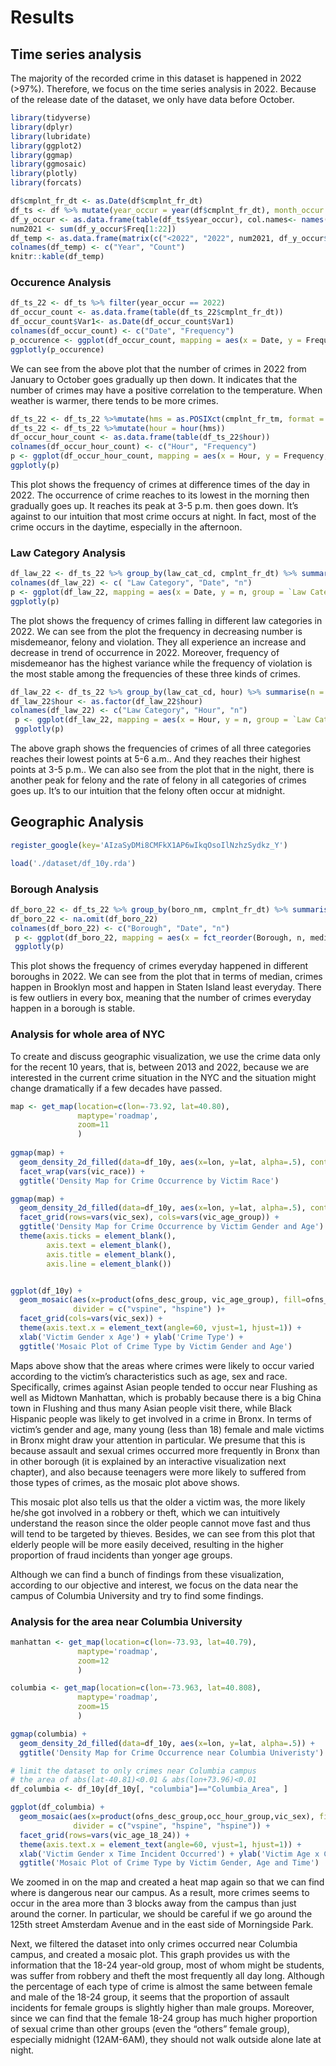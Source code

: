 # Results



## Time series analysis
The majority of the recorded crime in this dataset is happened in 2022 (>97%). Therefore, we focus on the time series analysis in 2022. Because of the release date of the dataset, we only have data before October.

```r
library(tidyverse)
library(dplyr)
library(lubridate)
library(ggplot2)
library(ggmap)
library(ggmosaic)
library(plotly)
library(forcats)

df$cmplnt_fr_dt <- as.Date(df$cmplnt_fr_dt)
df_ts <- df %>% mutate(year_occur = year(df$cmplnt_fr_dt), month_occur = month(df$cmplnt_fr_dt))
df_y_occur <- as.data.frame(table(df_ts$year_occur), col.names<- names(c("Year", "Freq")) )
num2021 <- sum(df_y_occur$Freq[1:22])
df_temp <- as.data.frame(matrix(c("<2022", "2022", num2021, df_y_occur$Freq[23]),nrow = 2))
colnames(df_temp) <- c("Year", "Count")
knitr::kable(df_temp)
```

### Occurence Analysis
```r
df_ts_22 <- df_ts %>% filter(year_occur == 2022)
df_occur_count <- as.data.frame(table(df_ts_22$cmplnt_fr_dt))
df_occur_count$Var1<- as.Date(df_occur_count$Var1)
colnames(df_occur_count) <- c("Date", "Frequency")
p_occurence <- ggplot(df_occur_count, mapping = aes(x = Date, y = Frequency)) + geom_path()+ geom_point() + xlab("Date") + ylab("Frequency") + ggtitle("Frequency of Crime in 2022")
ggplotly(p_occurence)
```

We can see from the above plot that the number of crimes in 2022 from January to October goes gradually up then down. It indicates that the number of crimes may have a positive correlation to the temperature. When weather is warmer, there tends to be more crimes. 

```r
df_ts_22 <- df_ts_22 %>%mutate(hms = as.POSIXct(cmplnt_fr_tm, format = "%H:%M:%OS"))
df_ts_22 <- df_ts_22 %>%mutate(hour = hour(hms))
df_occur_hour_count <- as.data.frame(table(df_ts_22$hour))
colnames(df_occur_hour_count) <- c("Hour", "Frequency")
p <- ggplot(df_occur_hour_count, mapping = aes(x = Hour, y = Frequency, group=1))+geom_line() +geom_point()+xlab("Hour") + ylab("Frequency") + ggtitle("Frequency of crime at different times of the day in 2022")
ggplotly(p)
```

This plot shows the frequency of crimes at difference times of the day in 2022. The occurrence of crime reaches to its lowest in the morning then gradually goes up. It reaches its peak at 3-5 p.m. then goes down. It's against to our intuition that most crime occurs at night. In fact, most of the crime occurs in the daytime, especially in the afternoon.

### Law Category Analysis

```r

df_law_22 <- df_ts_22 %>% group_by(law_cat_cd, cmplnt_fr_dt) %>% summarise(n = n()) %>% ungroup()
colnames(df_law_22) <- c( "Law Category", "Date", "n")
p <- ggplot(df_law_22, mapping = aes(x = Date, y = n, group = `Law Category`, color = `Law Category`))  + geom_line() +geom_point()+labs(x = "Date", y = "Frequency", title = "Frequency of Crime in Different Law Categories in 2022", color = "Law Category")
ggplotly(p)
```

The plot shows the frequency of crimes falling in different law categories in 2022. We can see from the plot the frequency in decreasing number is misdemeanor, felony and violation. They all experience an increase and decrease in trend of occurrence in 2022. Moreover, frequency of misdemeanor has the highest variance while the frequency of violation is the most stable among the frequencies of these three kinds of crimes.

```r
df_law_22 <- df_ts_22 %>% group_by(law_cat_cd, hour) %>% summarise(n = n())
df_law_22$hour <- as.factor(df_law_22$hour)
colnames(df_law_22) <- c("Law Category", "Hour", "n")
 p <- ggplot(df_law_22, mapping = aes(x = Hour, y = n, group = `Law Category`, color = `Law Category`)) + geom_line()+geom_point() +labs(x = "Hour", y = "Frequency", title = "Frequency of Crimes in Different Law Categories in Different Time of a Day in 2022", color = "Law Category")
 ggplotly(p)
```


The above graph shows the frequencies of crimes of all three categories reaches their lowest points at 5-6 a.m.. And they reaches their highest points at 3-5 p.m.. We can also see from the plot that in the night, there is another peak for felony and the rate of felony in all categories of crimes goes up. It's to our intuition that the felony often occur at midnight. 

## Geographic Analysis

```r
register_google(key='AIzaSyDMi8CMFkX1AP6wIkqOsoIlNzhzSydkz_Y')

load('./dataset/df_10y.rda')
```

### Borough Analysis
```r
df_boro_22 <- df_ts_22 %>% group_by(boro_nm, cmplnt_fr_dt) %>% summarise(n = n()) %>% ungroup()
df_boro_22 <- na.omit(df_boro_22)
colnames(df_boro_22) <- c("Borough", "Date", "n")
 p <- ggplot(df_boro_22, mapping = aes(x = fct_reorder(Borough, n, median, .desc= T), y = n)) + geom_boxplot()+xlab("Borough") + labs(title = "Frequency of Crimes Everyday in Different Boroughs in 2022")
 ggplotly(p)
```

This plot shows the frequency of crimes everyday happened in different boroughs in 2022. We can see from the plot that in terms of median, crimes happen in Brooklyn most and happen in Staten Island least everyday. There is few outliers in every box, meaning that the number of crimes everyday happen in a borough is stable.



### Analysis for whole area of NYC

To create and discuss geographic visualization, we use the crime data only for the recent 10 years, that is, between 2013 and 2022, because we are interested in the current crime situation in the NYC and the situation might change dramatically if a few decades have passed.


```r
map <- get_map(location=c(lon=-73.92, lat=40.80),
               maptype='roadmap',
               zoom=11
               )
  
ggmap(map) + 
  geom_density_2d_filled(data=df_10y, aes(x=lon, y=lat, alpha=.5), contour = FALSE) +
  facet_wrap(vars(vic_race)) + 
  ggtitle('Density Map for Crime Occurrence by Victim Race') 

ggmap(map) + 
  geom_density_2d_filled(data=df_10y, aes(x=lon, y=lat, alpha=.5), contour = FALSE) +
  facet_grid(rows=vars(vic_sex), cols=vars(vic_age_group)) + 
  ggtitle('Density Map for Crime Occurrence by Victim Gender and Age') +
  theme(axis.ticks = element_blank(), 
        axis.text = element_blank(),  
        axis.title = element_blank(), 
        axis.line = element_blank()) 


ggplot(df_10y) + 
  geom_mosaic(aes(x=product(ofns_desc_group, vic_age_group), fill=ofns_desc_group), 
              divider = c("vspine", "hspine") )+
  facet_grid(cols=vars(vic_sex)) + 
  theme(axis.text.x = element_text(angle=60, vjust=1, hjust=1)) +
  xlab('Victim Gender x Age') + ylab('Crime Type') +
  ggtitle('Mosaic Plot of Crime Type by Victim Gender and Age') 


```

Maps above show that the areas where crimes were likely to occur varied according to the victim's characteristics such as age, sex and race. Specifically, crimes against Asian people tended to occur near Flushing as well as Midtown Manhattan, which is probably because there is a big China town in Flushing and thus many Asian people visit there, while Black Hispanic people was likely to get involved in a crime in Bronx. In terms of victim's gender and age, many young (less than 18) female and male victims in Bronx might draw your attention in particular. We presume that this is because assault and sexual crimes occurred more frequently in Bronx than in other borough (it is explained by an interactive visualization next chapter), and also because teenagers were more likely to suffered from those types of crimes, as the mosaic plot above shows.

This mosaic plot also tells us that the older a victim was, the more likely he/she got involved in a robbery or theft, which we can intuitively understand the reason since the older people cannot move fast and thus will tend to be targeted by thieves. Besides, we can see from this plot that elderly people will be more easily deceived, resulting in the higher proportion of fraud incidents than yonger age groups.

Although we can find a bunch of findings from these visualization, according to our objective and interest, we focus on the data near the campus of Columbia University and try to find some findings.

### Analysis for the area near Columbia University 

```r
manhattan <- get_map(location=c(lon=-73.93, lat=40.79),
               maptype='roadmap',
               zoom=12
               )

columbia <- get_map(location=c(lon=-73.963, lat=40.808),
               maptype='roadmap',
               zoom=15
               )

ggmap(columbia) + 
  geom_density_2d_filled(data=df_10y, aes(x=lon, y=lat, alpha=.5)) +
  ggtitle('Density Map for Crime Occurrence near Columbia Univeristy')

# limit the dataset to only crimes near Columbia campus
# the area of abs(lat-40.81)<0.01 & abs(lon+73.96)<0.01 
df_columbia <- df_10y[df_10y[, "columbia"]=="Columbia_Area", ]

ggplot(df_columbia) + 
  geom_mosaic(aes(x=product(ofns_desc_group,occ_hour_group,vic_sex), fill=ofns_desc_group), 
              divider = c("vspine", "hspine", "hspine")) +
  facet_grid(rows=vars(vic_age_18_24)) +
  theme(axis.text.x = element_text(angle=60, vjust=1, hjust=1)) +
  xlab('Victim Gender x Time Incident Occurred') + ylab('Victim Age x Crime Type') +
  ggtitle('Mosaic Plot of Crime Type by Victim Gender, Age and Time') 


```

We zoomed in on the map and created a heat map again so that we can find where is dangerous near our campus.
As a result, more crimes seems to occur in the area more than 3 blocks away from the campus than just around the corner. In particular, we should be careful if we go around the 125th street Amsterdam Avenue and in the east side of Morningside Park.

Next, we filtered the dataset into only crimes occurred near Columbia campus, and created a mosaic plot. This graph provides us with the information that the 18-24 year-old group, most of whom might be students, was suffer from robbery and theft the most frequently all day long. Although the percentage of each type of crime is almost the same between female and male of the 18-24 group, it seems that the proportion of assault incidents for female groups is slightly higher than male groups. Moreover, since we can find that the female 18-24 group has much higher proportion of sexual crime than other groups (even the "others" female group), especially midnight (12AM-6AM), they should not walk outside alone late at night.



